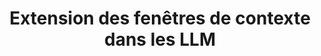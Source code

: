 ---
title: "Extension des fenêtres de contexte dans les LLM"
url: "https://supermemory.ai/blog/extending-context-windows-in-llms/"
---